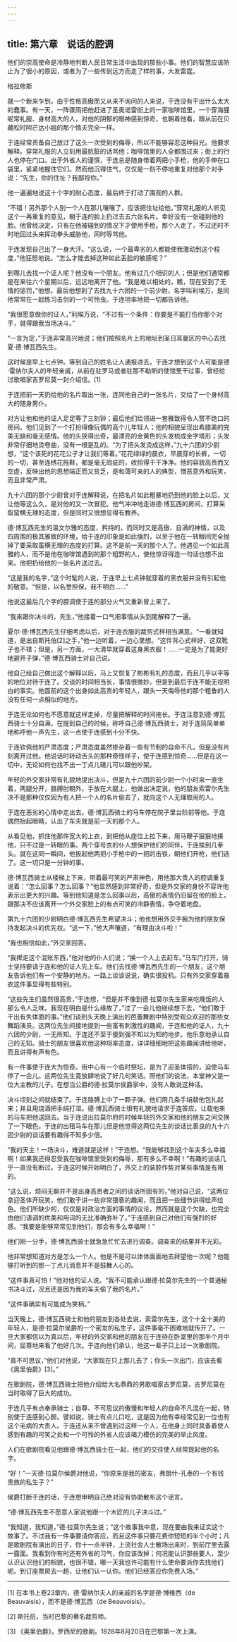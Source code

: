 ```yaml
---
---
---
```

title: 第六章　说话的腔调
---

他们的崇高使命是冷静地判断人民日常生活中出现的那些小事。他们的智慧应该防止为了很小的原因，或者为了一些传到远方而走了样的事，大发雷霆。

格拉修斯





就一个新来乍到，由于性格高傲而又从来不询问的人来说，于连没有干出什么太大的蠢事。有一天，一阵骤雨把他赶进了圣奥诺雷街上的一家咖啡馆里，一个穿海狸呢常礼服、身材高大的人，对他的阴郁的眼神感到惊奇，也朝着他看，跟从前在贝藏松时阿芒达小姐的那个情夫完全一样。

于连经常责备自己放过了这头一次受到的侮辱，所以不能够容忍这种目光。他要求解释。穿常礼服的人立刻用最肮脏的话骂他；咖啡馆里的人全都围过来；街上的行人也停在门口。出于外省人的谨慎，于连总是随身带着两把小手枪，他的手伸在口袋里，紧紧地握住它们。然而他沉得住气，仅仅是一刻不停地重复对他那个对手说：“先生，你的住址？我鄙视你。”

他一遍遍地说这十个字的耐心态度，最后终于打动了围观的人群。

“不错！另外那个人别一个人在那儿嚷嚷了，应该把住址给他。”穿常礼服的人听见这个一再重复的意见，朝于连的脸上扔过去五六张名片。幸好没有一张碰到他的脸。他曾经决定，只有在他被碰到的情况下才使用手枪。那个人走了，不过还时不时地回过头来挥动拳头威胁他，同时辱骂他。

于连发现自己出了一身大汗。“这么说，一个最卑劣的人都能使我激动到这个程度，”他狂怒地说。“怎么才能去掉这种如此丢脸的敏感呢？”

到哪儿去找一个证人呢？他没有一个朋友。他有过几个相识的人；但是他们通常都是在来往六个星期以后，远远地离开了他。“我是难以相处的，瞧，现在受到了无情的惩罚，”他想。最后他想到了去找九十六团的一个前少尉，名字叫利埃万，是同他常常在一起练习击剑的一个可怜虫。于连坦率地把一切都告诉他。

“我很愿意做你的证人，”利埃万说，“不过有一个条件：你要是不能打伤你那个对手，就得跟我当场决斗。”

“一言为定，”于连非常高兴地说；他们按照名片上的地址到圣日耳曼区的中心去找夏·德·博瓦西先生。

这时候是早上七点钟。等到自己的姓名让人通报进去，于连才想到这个人可能是德·雷纳尔夫人的年轻亲戚，从前在驻罗马或者驻那不勒斯的使馆里干过事，曾经给过歌唱家吉罗尼莫一封介绍信。[1]

于连把前一天扔给他的名片取出一张，连同他自己的一张名片，交给了一个身材高大的随身男仆。

对方让他和他的证人足足等了三刻钟；最后他们给领进一套雅致得令人赞不绝口的房间。他们见到了一个打扮得像玩偶的高个儿年轻人；他的相貌呈现出希腊美的完美无缺和毫无感情。他的头狭得出奇，最漂亮的金黄色的头发梳成金字塔形；头发非常仔细地烫卷曲，没有一根是乱的。“为了把头发烫成这样，”九十六团的少尉想，“这个该死的花花公子才让我们等着。”花花绿绿的晨衣，早晨穿的长裤，一切的一切，甚至连绣花拖鞋，都是毫无瑕疵的，收拾得干干净净。他的容貌高贵而又空虚，反映出他的思想端正而又贫乏，是和蔼可亲的人的典型，憎恶意外和玩笑，而且非常严肃。

九十六团的那个少尉曾对于连解释说，在把名片如此粗暴地扔到他的脸上以后，又让他等这么久，是对他的又一次冒犯。他气冲冲地走进德·博瓦西的房间，打算采取蛮横无理的态度，但是同时又很想显得有教养。

德·博瓦西先生的温文尔雅的态度，矜持的，而同时又是高傲、自满的神情，以及四周围的极其雅致的环境，给于连的印象是如此强烈，以至于他在一转眼间完全抛掉了要采取蛮横无理的态度的打算。这不是前一天的那个人了。他遇见一个如此高雅的人，而不是他在咖啡馆遇到的那个粗野的人，使他惊讶得连一句话也想不出来。他把扔给他的一张名片送过去。

“这是我的名字，”这个时髦的人说，于连早上七点钟就穿着的黑衣服并没有引起他的敬意。“但是，以名誉担保，我不明白……”

他说这最后几个字的腔调使于连的部分火气又重新冒上来了。

“我来跟你决斗的，先生，”他接着一口气把事情从头到尾解释了一遍。

夏尔·德·博瓦西先生仔细考虑以后，对于连衣服的裁剪式样相当满意。“一看就知道，是出自斯托伯[2]之手，”他一边听着，一边心里想。“这件背心式样好，这双靴子也不错；但是，另一方面，一大清早就穿着这身黑衣服！……一定是为了能更好地避开子弹，”德·博瓦西骑士对自己说。

他自己给自己做出这个解释以后，马上又恢复了彬彬有礼的态度，而且几乎以平等的地位对待于连了。交谈的时间相当长，事情很微妙。但是到最后于连不能无视明白的事实。他面前的这个出身如此高贵的年轻人，跟头一天侮辱他的那个粗鲁的人没有任何一点相似的地方。

于连无论如何也不愿意就这样走掉，尽量把解释的时间拖长。于连注意到德·博瓦西骑士十分自满，在提到自己的时候，称呼自己德·博瓦西骑士，对于连简简单单地称呼他一声先生，这一点使于连感到十分不快。

于连钦佩他的严肃态度；严肃态度虽然掺杂着一些有节制的自命不凡，但是没有片刻离开过他。他说话时转动舌头的那种奇怪样子，使于连感到惊奇……但是在这一切中，无论如何也找不出一丁点儿碴儿可以跟他吵架。

年轻的外交家非常有礼貌地提出决斗，但是九十六团的前少尉一个小时来一直坐着，两腿分开，胳膊肘朝外，手放在大腿上，他做出决定说，他的朋友索雷尔先生决不是那种仅仅因为有人把一个人的名片偷去了，就向这个人无理取闹的人。

于连在恶劣的心情中走出去。德·博瓦西骑士的马车停在院子里台阶前等他。于连偶然抬起眼睛，认出了车夫就是前一天的那个人。

从看见他，抓住他那件宽大的上衣，到把他从座位上拉下来，用马鞭子狠狠地揍他，只不过是一转眼的事。两个穿号衣的仆人想保护他们的同伴，于连挨到几拳头。就在这同一瞬间，他扳起他两把小手枪中的一把的击铁，朝他们开枪，他们逃了。这一切只是一分钟的事。

德·博瓦西骑士从楼梯上下来，带着最可笑的严肃神色，用他那大贵人的腔调重复说着：“怎么回事？怎么回事？”他显然感到非常好奇，但是外交家的身份不容许他表示出更大的兴趣。等到他知道是怎么回事以后，高傲的表情仍旧留在他的脸上，跟那决不应该离开一个外交家脸上的有点可笑的冷静表情，争夺着地盘。

第九十六团的少尉明白德·博瓦西先生希望决斗；他也想用外交手腕为他的朋友保持发起决斗的优先权。“这一下，”他大声嚷道，“有理由决斗啦！”

“我也相信如此，”外交家回答。

“我撵走这个混账东西，”他对他的仆人们说；“换一个人上去赶车。”马车门打开，骑士坚持要请于连和他的证人先上车。他们去找德·博瓦西先生的一个朋友，这个朋友告诉他们有一个安静的地方。一路上谈谈说说，确实很投机。只有外交家穿着晨衣这件事显得有些特别。

“这些先生们虽然很高贵，”于连想，“但是并不像到德·拉莫尔先生家来吃晚饭的人那么令人乏味。我现在明白是什么缘故了，”过了一会儿他继续想下去，“他们敢于干出有失体面的事。”他们谈到头天晚上演出的芭蕾舞剧中特别受观众欢迎的那些女舞蹈演员。这两位先生间接地提到一些富有刺激性的趣闻，于连和他的证人，九十六团的少尉，一无所知。于连还不至于傻到强不知以为知的地步。他乐意地承认自己的无知。骑士的朋友很喜欢他这种坦率态度，详详细细地把这些趣闻讲给他听，而且讲得有声有色。

有一件事使于连大为惊奇。街中心有一个临时祭坛，是为了迎圣体搭的，迫使马车停了一会儿。这两位先生竟放肆地说了好几句笑话。照他们的说法，本堂神父是一位大主教的儿子。在想当公爵的德·拉莫尔侯爵家中，没有人敢说这种话。

决斗顷刻之间就结束了。于连胳膊上中了一颗子弹。他们用几条手绢替他包扎起来；并且用烧酒把手绢打湿。德·博瓦西骑士很有礼貌地请求于连答应，让载他来的马车把他送回去。当于连说出拉莫尔府的时候年轻的外交家和他的朋友之间交换了一下眼色。于连的出租马车在那儿但是他觉得这两位先生的谈话比善良的九十六团少尉的谈话要有趣得不知多少倍。

“我的天主！一场决斗，难道就是这样！”于连想。“我能够找到这个车夫多么幸福啊！如果我还得忍受我在咖啡馆里受到的侮辱，那有多么不幸啊！”有趣的谈话几乎一直没有断过。于连这时候开始明白了，外交上的装腔作势对某些事情是有用的。

“这么说，烦闷无聊并不是出身高贵者之间的谈话所固有的，”他对自己说，“这两位拿迎圣体开玩笑，他们敢于讲一些非常猥亵的趣闻，而且把一些细节讲得绘声绘色。他们所缺少的，仅仅是对政治方面的事情的议论，然而就是这个欠缺，也完全由他们语调的优美和用词的无比准确弥补了。”于连感到自己对他们有强烈的好感。“我要是能够常常见到他们，那会有多么幸福啊！”

他们刚一分手，德·博瓦西骑士就急急忙忙去进行调查。调查来的结果并不光彩。

他非常想知道对方是怎么一个人。他是不是可以体体面面地去拜望他一次呢？他能够打听到的那一丁点儿消息并不是鼓舞人心的。

“这件事真可怕！”他对他的证人说。“我不可能承认跟德·拉莫尔先生的一个普通秘书决斗过，况且还是因为我的车夫偷了我的名片。”

“这件事确实有可能成为笑柄。”

当天晚上，德·博瓦西骑士和他的朋友到各处去说，索雷尔先生，这个十全十美的年轻人，是德·拉莫尔侯爵的一个密友的私生子，这件事毫不困难地就传开了。一旦大家都信以为真以后，年轻的外交家和他的朋友在于连待在卧室里的那半个月中间，屈尊地来看了他好几次。于连向他们承认，他这一辈子只上过一次歌剧院。

“真不可思议，”他们对他说，“大家现在只上那儿去了；你头一次出门，应该去看《奥里伯爵》[3]。”

在歌剧院，德·博瓦西骑士把他介绍给大名鼎鼎的男歌唱家吉罗尼莫，吉罗尼莫在当时取得了巨大的成功。

于连几乎有点奉承骑士；自尊、不可思议的傲慢和年轻人的自命不凡混在一起，特别使于连感到心醉。譬如说，骑士有点儿口吃，这是因为他有幸经常见到一位也有这个毛病的大贵人。于连还从来不曾遇到过这样一个人，在他身上同时具备着使人感到有趣的可笑之处和一个可怜的外省人应该竭力模仿的完美的举止风度。

人们在歌剧院看见他跟德·博瓦西骑士在一起，他们的交往使人经常提起他的名字。

“好！”一天德·拉莫尔侯爵对他说，“你原来是我的密友，弗朗什-孔泰的一个有钱贵族的私生子？”

侯爵打断于连的话，于连想申明自己绝对没有协助散布这个谣言。

“德·博瓦西先生不愿意人家说他跟一个木匠的儿子决斗过。”

“我知道，我知道，”德·拉莫尔先生说；“这个故事我中意，现在要由我来证实这个故事了。不过我有一件事要请你答应，而且这件事只要花费你短短的半个小时；凡是歌剧院有演出的日子，你十一点半钟，上流社会人士散场出来时，到前厅里去露一露面。我看到你有时还有外省的习气，你应该改掉；何况能认识那些要人，至少认识认识他们的相貌，也很不错，哪一天我也许可能有什么使命要派你去找他们呢。到订座票房去一趟，让他们认一认你。他们已经答应你免费入场。”



* * *



[1] 在本书上卷23章内，德·雷纳尔夫人的亲戚的名字是德·博维西（de Beauvaisis），而不是德·博瓦西（de Beauvoisis）。

[2] 斯托伯，当时巴黎的著名裁剪师。

[3] 《奥里伯爵》，罗西尼的歌剧。1828年8月20日在巴黎第一次上演。